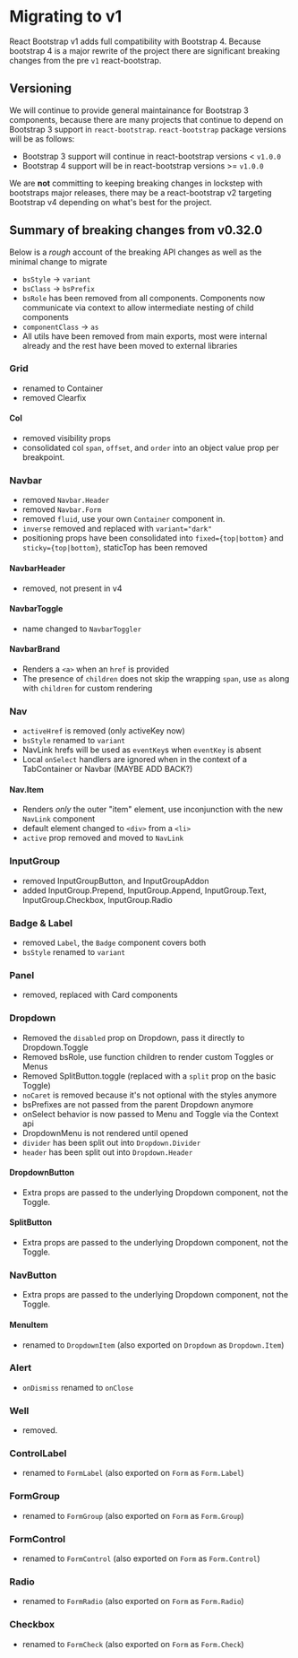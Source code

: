 # Migrating to v1

React Bootstrap v1 adds full compatibility with Bootstrap 4. Because bootstrap 4 is a major rewrite of the project there
are significant breaking changes from the pre `v1` react-bootstrap.

## Versioning

We will continue to provide general maintainance for Bootstrap 3 components, because there are many projects that continue to depend on Bootstrap 3 support in
`react-bootstrap`. `react-bootstrap` package versions will be as follows:

 - Bootstrap 3 support will continue in react-bootstrap versions < `v1.0.0`
 - Bootstrap 4 support will be in react-bootstrap versions >= `v1.0.0`

We are **not** committing to keeping breaking changes in lockstep with bootstraps major releases,
there may be a react-bootstrap v2 targeting Bootstrap v4 depending on what's best for the project.

## Summary of breaking changes from v0.32.0

Below is a _rough_ account of the breaking API changes as well as the minimal change to migrate

- `bsStyle` -> `variant`
- `bsClass` -> `bsPrefix`
- `bsRole` has been removed from all components. Components now communicate
via context to allow intermediate nesting of child components
- `componentClass` -> `as`
- All utils have been removed from main exports, most were internal already and the rest have been moved to external libraries


### Grid

- renamed to Container
- removed Clearfix

#### Col

- removed visibility props
- consolidated col `span`, `offset`, and `order` into an object value prop per breakpoint.


### Navbar

- removed `Navbar.Header`
- removed `Navbar.Form`
- removed `fluid`, use your own `Container` component in.
- `inverse` removed and replaced with `variant="dark"`
- positioning props have been consolidated into `fixed={top|bottom}` and `sticky={top|bottom}`, staticTop has been removed

#### NavbarHeader

- removed, not present in v4

#### NavbarToggle

- name changed to `NavbarToggler`

#### NavbarBrand

- Renders a `<a>` when an `href` is provided
- The presence of `children` does not skip the wrapping `span`, use `as` along with `children` for custom rendering

### Nav

- `activeHref` is removed (only activeKey now)
- `bsStyle` renamed to `variant`
- NavLink hrefs will be used as `eventKey`s when `eventKey` is absent
- Local `onSelect` handlers are ignored when in the context of a TabContainer or Navbar (MAYBE ADD BACK?)

#### Nav.Item

- Renders _only_ the outer "item" element, use inconjunction with the new `NavLink` component
- default element changed to `<div>` from a `<li>`
- `active` prop removed and moved to `NavLink`


### InputGroup

- removed InputGroupButton, and InputGroupAddon
- added InputGroup.Prepend, InputGroup.Append, InputGroup.Text, InputGroup.Checkbox, InputGroup.Radio

### Badge & Label

- removed `Label`, the `Badge` component covers both
- `bsStyle` renamed to `variant`

### Panel

- removed, replaced with Card components

### Dropdown

- Removed the `disabled` prop on Dropdown, pass it directly to Dropdown.Toggle
- Removed bsRole, use function children to render custom Toggles or Menus
- Removed SplitButton.toggle (replaced with a `split` prop on the basic Toggle)
- `noCaret` is removed because it's not optional with the styles anymore
- bsPrefixes are not passed from the parent Dropdown anymore
- onSelect behavior is now passed to Menu and Toggle via the Context api
- DropdownMenu is not rendered until opened
- `divider` has been split out into `Dropdown.Divider`
- `header` has been split out into `Dropdown.Header`

#### DropdownButton

- Extra props are passed to the underlying Dropdown component, not the Toggle.

#### SplitButton

- Extra props are passed to the underlying Dropdown component, not the Toggle.

### NavButton

- Extra props are passed to the underlying Dropdown component, not the Toggle.

#### MenuItem

- renamed to `DropdownItem` (also exported on `Dropdown` as `Dropdown.Item`)

### Alert

- `onDismiss` renamed to `onClose`

### Well

- removed.

### ControlLabel

- renamed to `FormLabel` (also exported on `Form` as `Form.Label`)

### FormGroup

- renamed to `FormGroup` (also exported on `Form` as `Form.Group`)

### FormControl

- renamed to `FormControl` (also exported on `Form` as `Form.Control`)

### Radio

- renamed to `FormRadio` (also exported on `Form` as `Form.Radio`)

### Checkbox

- renamed to `FormCheck` (also exported on `Form` as `Form.Check`)
